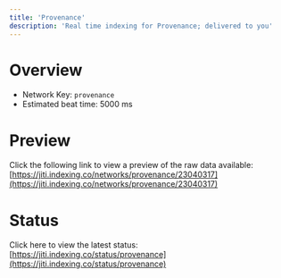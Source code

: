 ```yaml
---
title: 'Provenance'
description: 'Real time indexing for Provenance; delivered to you'
---
```


# Overview
- Network Key: `provenance`
- Estimated beat time: 5000 ms

# Preview
Click the following link to view a preview of the raw data available: [https://jiti.indexing.co/networks/provenance/23040317](https://jiti.indexing.co/networks/provenance/23040317)

# Status
Click here to view the latest status: [https://jiti.indexing.co/status/provenance](https://jiti.indexing.co/status/provenance)
